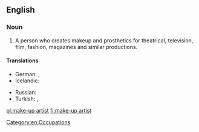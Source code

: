 {{wikipedia}}
==English==

===Noun===
{{en-noun|sg=[[make-up]] [[artist]]}}

# A person who creates makeup and prosthetics for theatrical, television, film, fashion, magazines and similar productions.

====Translations====
{{trans-top|artist who creates makeup for theatrical, television, or film productions}}
* German: {{t-|de|Visagist|m}}, {{t-|de|Maskenbildner|m}}
* Icelandic: {{t-|is|sminka|f}}
{{trans-mid}}
* Russian: {{t+|ru|гримёр|m|tr=grimjór|sc=Cyrl}}
* Turkish: {{t-|tr|makyör|m}}, {{t-|tr|makyöz|f}}
{{trans-bottom}}

[[Category:en:Occupations]]

[[pl:make-up artist]]
[[fi:make-up artist]]